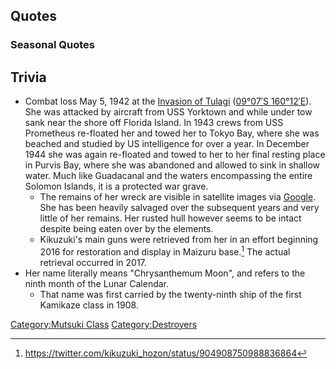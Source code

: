 {{ShipPageHeader}}

==Quotes==
{{ShipQuotes
|Introduction = 私が菊月だ、共にゆこう
|Introduction/En = I'm Kikuzuki, let's move out together.

|Library = 睦月型駆逐艦の9番艦、菊月だ。<br>緒戦は数々の攻略作戦に参加。<br>そして、船団護衛に従事したんだ。<br>いや、護衛任務も大切なミッションだ……。
|Library/En = I'm Kikuzuki, 9th of Mutsuki-class Destroyers.<br>In the very early part of the war, I participated in lots of capture operations.<br>And in the latter part, I engaged in fleet-guard.<br>It may not look so, but fleet-guard is an important mission for certain.

|Secretary 1 = 何か？
|Secretary 1/En = What is it?

|Secretary 2 = で？
|Secretary 2/En = Well?

|Secretary 3 = うぅっ、な、何なのさ、一体？
|Secretary 3/En = Uuu, W-what do you want, seriously?

|Idle/Kai = ……そうだな、置き去られるのは慣れている。気にしないでくれ、寂しくなぞ……
|Idle/Kai/En = ...That's right, I'm used to being left behind. Please don't mind me, it'll be lonely otherwise...

|Secretary Married = 礼は言わぬ…
|Secretary Married/En = I won't say thanks...

|Secretary Married/Kai = この菊月に、そのような気遣いは無用だ。……無用だ……無用だって、言ってる、けど……
|Secretary Married/Kai/En = Such concerns of yours to me, Kikuzuki, is pointless. ...It's pointless... even though it's pointless, but still...

|Wedding = 戦いを終わらせたら……司令官とは、もう会えなくなるのか……？ そんなこと、ないよな……？
|Wedding/En = If this war is over… can't I stay with you, Commander…? It can't be happening, can it…?

|Looking At Scores = 暗号電文…
|Looking At Scores/En = A ciphered telegram...

|Joining A Fleet = 菊月、出る
|Joining A Fleet/En = Kikuzuki, moving out.

|Equipment 1 = また強くなってしまった…
|Equipment 1/En = Yet again, I've become stronger...

|Equipment 2 = 礼は言わぬ…。この力何に使うか…
|Equipment 2/En = I won't say thanks... What will I use this power for...
|Equipment 2/Note = Archaic way of speaking

|Equipment 3 = 礼は言わぬ…
|Equipment 3/En = I won't say thanks...

|Supply = また強くなってしまった…
|Supply/En = Yet again, I've become stronger...

|Supply/Kai = 感謝…
|Supply/Kai/En = You have my thanks...

|Docking Minor = 私は前線に居なくて良いのか……？
|Docking Minor/En = Is it alright if I don't go to the front lines?

|Docking Major = うむ……実は辛かった……。轟沈は嫌だからな……
|Docking Major/En = Uu, it's actually hurts... I don't want to sink...

|Docking Complete = 修復完了……
|Docking Complete/En = Repairing has completed...

|Construction = また戦場（いくさば）に身を投じる者が現れたか…
|Construction/En = Another ship has to throw herself into the battlefield again huh...

|Returning From Sortie = 作戦完了
|Returning From Sortie/En = Operation completed.

|Starting A Sortie = 艦隊、全力出撃する！
|Starting A Sortie/En = Fleet, let's do our best on sortie!

|Battle Start = 行け！
|Battle Start/En = Go!

|Attack = ふんっ！
|Attack/En = Hurm!

|Night Battle = 悪いが、ここが貴様らの墓場だな！
|Night Battle/En = Too bad that this place is going to be your graveyard!

|Night Attack = 運が悪かったな！
|Night Attack/En = Seems like luck isn't on your side!

|MVP = こんなことは、威張れるものじゃないがな…
|MVP/En = This is, something not to be proud of...

|Minor Damage 1 = うわっ！
|Minor Damage 1/En = Uu!

|Minor Damage 2 = ぁあっ！
|Minor Damage 2/En = Ahhh!

|Major Damage = ぐっ……この菊月、この程度では沈まぬ……！
|Major Damage/En = Kuh, I, Kikuzuki, am not going to sink from this!

|Sunk = 桜の丘で逢おう
|Sunk/En = Let's meet at the sakura tree on that hill...
|Sunk/Note = ...because historically she didn't sink totally into the abyss.
}}

=== Seasonal Quotes ===
{{Shipquoteseasonal
|SecondAnniversary2015 = 司令官、今日は特別な日、らしいな…。菊月でいいなら、共に祝ってもいいが…。
|SecondAnniversary2015_EN = Commander, it seems today is a special day...It's good if we could celebrate it together... 
|SecondAnniversary2015_Clip = {{Audio|file=Kikuzuki_Second_Anniversary.ogg}}
|SecondAnniversary2015_Note =

|Christmas2015 = クリスマスか。好きな者たちでやればいい。な、なんと！司令官、これ…くれるのか？
|Christmas2015_Clip = {{Audio|file=Kikuzuki_Christmas_2015.ogg}}
|Christmas2015_EN = Christmas, huh? It's fine (for you) to celebrate with the people you like. W-What! Commander, are you... giving this to me?
|Christmas2015_Note = 

|NewYear2016 = 司令官、明けましておめでとう。今年もこの菊月がともにある。心配するな。
|NewYear2016_EN = Commander, Happy New Year. I'll be with you this year as well. There's nothing to worry about.
|NewYear2016_Clip = {{Audio|file=Kikuzuki_New_Year_2016.ogg}}
|NewYear2016_Note = 

|Setsubun2016 = 節分か…。好きにやればいい…。誰だ、菊月の背中に豆を当てるのは！…む、睦月っ！
|Setsubun2016_EN = It's Setsubun, huh. You should participate if you like it... Who was that!? Who threw beans at my back!? ... Mu-, Mutsuki!
|Setsubun2016_Clip = {{Audio|file=Kikuzuki_Setsubun_2016.ogg}}
|Setsubun2016_Note =

|Valentine2016 = 柄じゃないのだが・・・司令官はいつも気を使っているからな。たまにはお返しだ
|Valentine2016_EN = This isn't anything special, but... here's for looking out for me, Commander. Just to make things even.
|Valentine2016_Clip = {{Audio|file=Kikuzuki_Valentine_2016.ogg}}
|Valentine2016_Note = 

|WhiteDay2016 = うぬぬ。だから、気を使いすぎなんだ、司令官は。いや、嫌なわけではない。悪い。
|WhiteDay2016_EN = Hmph. As I said, you care too much, Commander. No, it's not that I dislike it. My bad.
|WhiteDay2016_Clip = {{Audio|file=Kikuzuki White Day 2016.ogg}}
|WhiteDay2016_Note =

|ThirdAnniversary2016 = 司令官、今日は特別な日、らしいな…。菊月でいいなら、共に祝ってもいいが…。	
|ThirdAnniversary2016_EN = Commander, it seems today is a special day.... It'd be good if we could celebrate it together....
|ThirdAnniversary2016_Clip = {{Audio|file=Kikuzuki_Second_Anniversary.ogg}}
|ThirdAnniversary2016_Note = From [[Seasonal/Second_Anniversary]]

|MidSummer2016 = ああ、スイカか。いいな。スイカ割りの太刀筋なら…この菊月、負けんぞ。
|MidSummer2016_EN = Ah, watermelons. Ok then. When it comes to the art of watermelon splitting..this Kikuzuki won't lose.
|MidSummer2016_Clip = {{Audio|file=Kikuzuki Mid-Summer 2016.ogg}}
}}

<!--==Character==

===Appearance===

===Personality=== -->

==Trivia==
*Combat loss May 5, 1942 at the [http://en.wikipedia.org/wiki/Invasion_of_Tulagi_%28May_1942%29 Invasion of Tulagi] ([http://tools.wmflabs.org/geohack/geohack.php?pagename=Japanese_destroyer_Kikuzuki&params=09_07_S_160_12_E_ 09°07′S 160°12′E]). She was attacked by aircraft from USS Yorktown and while under tow sank near the shore off Florida Island. In 1943 crews from USS Prometheus re-floated her and towed her to Tokyo Bay, where she was beached and studied by US intelligence for over a year. In December 1944 she was again re-floated and towed to her to her final resting place in Purvis Bay, where she was abandoned and allowed to sink in shallow water. Much like Guadacanal and the waters encompassing the entire Solomon Islands, it is a protected war grave.
**The remains of her wreck are visible in satellite images via [https://www.google.com/maps/place/%E9%A7%86%E9%80%90%E8%89%A6%E8%8F%8A%E6%9C%88/@-9.1238377,160.2374447,418m/data=!3m1!1e3!4m2!3m1!1s0x0:0xfa7aea57dadb00b2!6m1!1e1 Google]. She has been heavily salvaged over the subsequent years and very little of her remains. Her rusted hull however seems to be intact despite being eaten over by the elements.
**Kikuzuki's main guns were retrieved from her in an effort beginning 2016 for restoration and display in Maizuru base.<ref>https://twitter.com/kikuzuki_hozon/status/904908750988836864</ref> The actual retrieval occurred in 2017. 
*Her name literally means "Chrysanthemum Moon", and refers to the ninth month of the Lunar Calendar.
**That name was first carried by the twenty-ninth ship of the first Kamikaze class in 1908.

{{ShipPageFooter}}
[[Category:Mutsuki Class]]
[[Category:Destroyers]]